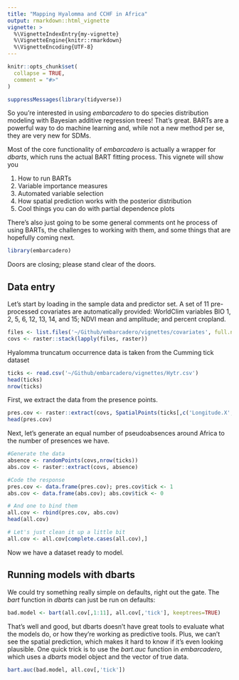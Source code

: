 ```yaml
---
title: "Mapping Hyalomma and CCHF in Africa"
output: rmarkdown::html_vignette
vignette: >
  %\VignetteIndexEntry{my-vignette}
  %\VignetteEngine{knitr::rmarkdown}
  %\VignetteEncoding{UTF-8}
---
```


```r
knitr::opts_chunk$set(
  collapse = TRUE,
  comment = "#>"
)

suppressMessages(library(tidyverse))
```

So you're interested in using _embarcadero_ to do species distribution modeling with Bayesian additive regression trees! That's great. BARTs are a powerful way to do machine learning and, while not a new method per se, they are very new for SDMs. 

Most of the core functionality of _embarcadero_ is actually a wrapper for _dbarts_, which runs the actual BART fitting process. This vignete will show you

1. How to run BARTs
1. Variable importance measures
1. Automated variable selection
1. How spatial prediction works with the posterior distribution 
1. Cool things you can do with partial dependence plots

There's also just going to be some general comments ont he process of using BARTs, the challenges to working with them, and some things that are hopefully coming next.


```r
library(embarcadero)
```

Doors are closing; please stand clear of the doors.

## Data entry

Let's start by loading in the sample data and predictor set. A set of 11 pre-processed covariates are automatically provided: WorldClim variables BIO 1, 2, 5, 6, 12, 13, 14, and 15; NDVI mean and amplitude; and percent cropland. 
```r
files <- list.files('~/Github/embarcadero/vignettes/covariates', full.names=TRUE)
covs <- raster::stack(lapply(files, raster))
```

Hyalomma truncatum occurrence data is taken from the Cumming tick dataset

```r
ticks <- read.csv('~/Github/embarcadero/vignettes/Hytr.csv')
head(ticks)
nrow(ticks)
```

First, we extract the data from the presence points.

```r
pres.cov <- raster::extract(covs, SpatialPoints(ticks[,c('Longitude.X','Latitude.Y')]))
head(pres.cov)
```

Next, let's generate an equal number of pseudoabsences around Africa to the number of presences we have. 

```r
#Generate the data
absence <- randomPoints(covs,nrow(ticks))
abs.cov <- raster::extract(covs, absence)

#Code the response
pres.cov <- data.frame(pres.cov); pres.cov$tick <- 1
abs.cov <- data.frame(abs.cov); abs.cov$tick <- 0

# And one to bind them
all.cov <- rbind(pres.cov, abs.cov)
head(all.cov)

# Let's just clean it up a little bit
all.cov <- all.cov[complete.cases(all.cov),]
```

Now we have a dataset ready to model. 

## Running models with dbarts

We could try something really simple on defaults, right out the gate. The _bart_ function in _dbarts_ can just be run on defaults:

```r
bad.model <- bart(all.cov[,1:11], all.cov[,'tick'], keeptrees=TRUE)
```

That's well and good, but dbarts doesn't have great tools to evaluate what the models do, or how they're working as predictive tools. Plus, we can't see the spatial prediction, which makes it hard to know if it's even looking plausible. One quick trick is to use the _bart.auc_ function in _embarcadero_, which uses a _dbarts_ model object and the vector of true data.

```r
bart.auc(bad.model, all.cov[,'tick'])
```
